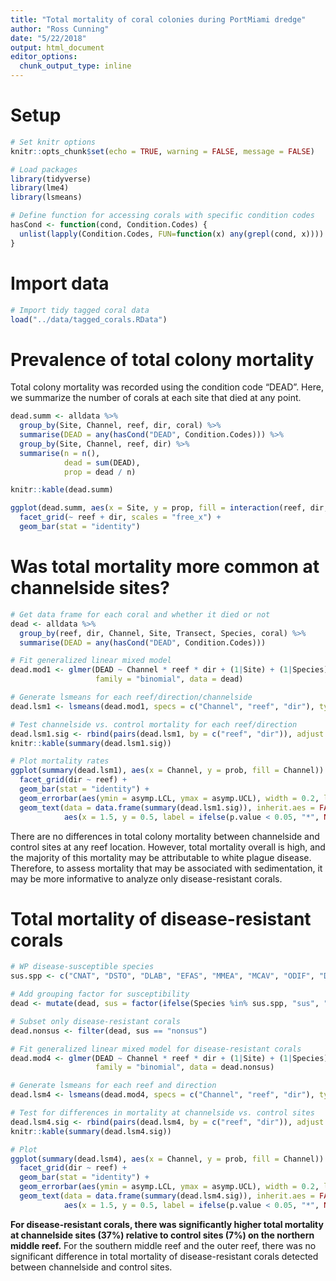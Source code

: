 ```yaml
---
title: "Total mortality of coral colonies during PortMiami dredge"
author: "Ross Cunning"
date: "5/22/2018"
output: html_document
editor_options: 
  chunk_output_type: inline
---
```


# Setup
```r
# Set knitr options
knitr::opts_chunk$set(echo = TRUE, warning = FALSE, message = FALSE)
```

```r
# Load packages
library(tidyverse)
library(lme4)
library(lsmeans)

# Define function for accessing corals with specific condition codes
hasCond <- function(cond, Condition.Codes) {
  unlist(lapply(Condition.Codes, FUN=function(x) any(grepl(cond, x))))
}
```

# Import data
```r
# Import tidy tagged coral data
load("../data/tagged_corals.RData")
```

# Prevalence of total colony mortality

Total colony mortality was recorded using the condition code "DEAD". Here, we summarize the number of corals at each site that died at any point.

```r
dead.summ <- alldata %>%
  group_by(Site, Channel, reef, dir, coral) %>%
  summarise(DEAD = any(hasCond("DEAD", Condition.Codes))) %>%
  group_by(Site, Channel, reef, dir) %>%
  summarise(n = n(),
            dead = sum(DEAD),
            prop = dead / n)

knitr::kable(dead.summ)

ggplot(dead.summ, aes(x = Site, y = prop, fill = interaction(reef, dir, Channel))) +
  facet_grid(~ reef + dir, scales = "free_x") +
  geom_bar(stat = "identity")
```

# Was total mortality more common at channelside sites?
```r
# Get data frame for each coral and whether it died or not
dead <- alldata %>%
  group_by(reef, dir, Channel, Site, Transect, Species, coral) %>%
  summarise(DEAD = any(hasCond("DEAD", Condition.Codes)))

# Fit generalized linear mixed model
dead.mod1 <- glmer(DEAD ~ Channel * reef * dir + (1|Site) + (1|Species), 
                   family = "binomial", data = dead)

# Generate lsmeans for each reef/direction/channelside
dead.lsm1 <- lsmeans(dead.mod1, specs = c("Channel", "reef", "dir"), type = "response")

# Test channelside vs. control mortality for each reef/direction
dead.lsm1.sig <- rbind(pairs(dead.lsm1, by = c("reef", "dir")), adjust = "none")
knitr::kable(summary(dead.lsm1.sig))

# Plot mortality rates
ggplot(summary(dead.lsm1), aes(x = Channel, y = prob, fill = Channel)) + 
  facet_grid(dir ~ reef) +
  geom_bar(stat = "identity") +
  geom_errorbar(aes(ymin = asymp.LCL, ymax = asymp.UCL), width = 0.2, lwd = 0.3) +
  geom_text(data = data.frame(summary(dead.lsm1.sig)), inherit.aes = FALSE,
            aes(x = 1.5, y = 0.5, label = ifelse(p.value < 0.05, "*", NA)), cex = 10)
```

There are no differences in total colony mortality between channelside and control sites at any reef location. However, total mortality overall is high, and the majority of this mortality may be attributable to white plague disease. Therefore, to assess mortality that may be associated with sedimentation, it may be more informative to analyze only disease-resistant corals.

# Total mortality of disease-resistant corals 
```r
# WP disease-susceptible species
sus.spp <- c("CNAT", "DSTO", "DLAB", "EFAS", "MMEA", "MCAV", "ODIF", "DCLI", "DSTR", "SBOU")

# Add grouping factor for susceptibility
dead <- mutate(dead, sus = factor(ifelse(Species %in% sus.spp, "sus", "nonsus")))

# Subset only disease-resistant corals
dead.nonsus <- filter(dead, sus == "nonsus")

# Fit generalized linear mixed model for disease-resistant corals
dead.mod4 <- glmer(DEAD ~ Channel * reef * dir + (1|Site) + (1|Species), 
                   family = "binomial", data = dead.nonsus)

# Generate lsmeans for each reef and direction
dead.lsm4 <- lsmeans(dead.mod4, specs = c("Channel", "reef", "dir"), type = "response")

# Test for differences in mortality at channelside vs. control sites
dead.lsm4.sig <- rbind(pairs(dead.lsm4, by = c("reef", "dir")), adjust = "none")
knitr::kable(summary(dead.lsm4.sig))

# Plot
ggplot(summary(dead.lsm4), aes(x = Channel, y = prob, fill = Channel)) + 
  facet_grid(dir ~ reef) +
  geom_bar(stat = "identity") +
  geom_errorbar(aes(ymin = asymp.LCL, ymax = asymp.UCL), width = 0.2, lwd = 0.3) +
  geom_text(data = data.frame(summary(dead.lsm4.sig)), inherit.aes = FALSE,
            aes(x = 1.5, y = 0.5, label = ifelse(p.value < 0.05, "*", NA)), cex = 10)
```

**For disease-resistant corals, there was significantly higher total mortality at channelside sites (37%) relative to control sites (7%) on the northern middle reef.** For the southern middle reef and the outer reef, there was no significant difference in total mortality of disease-resistant corals detected between channelside and control sites.
